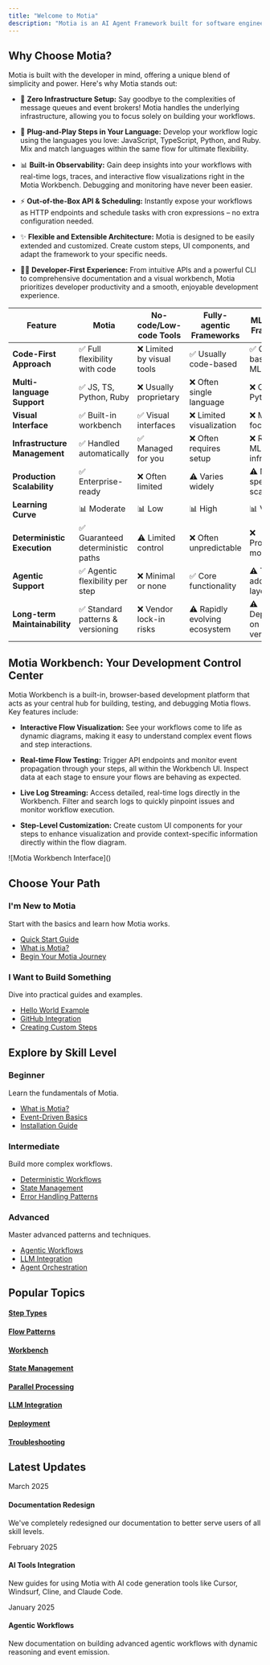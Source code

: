 ```yaml
---
title: "Welcome to Motia"
description: "Motia is an AI Agent Framework built for software engineers, enabling you to create, test, and deploy production-ready AI agents and automations with code-first flexibility"
---
```


## Why Choose Motia?

Motia is built with the developer in mind, offering a unique blend of simplicity and power. Here's why Motia stands out:

- 🚀 **Zero Infrastructure Setup:** Say goodbye to the complexities of message queues and event brokers! Motia handles the underlying infrastructure, allowing you to focus solely on building your workflows.

- 🔌 **Plug-and-Play Steps in Your Language:**  Develop your workflow logic using the languages you love: JavaScript, TypeScript, Python, and Ruby. Mix and match languages within the same flow for ultimate flexibility.

- 📊 **Built-in Observability:** Gain deep insights into your workflows with real-time logs, traces, and interactive flow visualizations right in the Motia Workbench. Debugging and monitoring have never been easier.

- ⚡ **Out-of-the-Box API & Scheduling:**  Instantly expose your workflows as HTTP endpoints and schedule tasks with cron expressions – no extra configuration needed.

- ✨ **Flexible and Extensible Architecture:**  Motia is designed to be easily extended and customized. Create custom steps, UI components, and adapt the framework to your specific needs.

- 🧑‍💻 **Developer-First Experience:**  From intuitive APIs and a powerful CLI to comprehensive documentation and a visual workbench, Motia prioritizes developer productivity and a smooth, enjoyable development experience.

| Feature | Motia | No-code/Low-code Tools | Fully-agentic Frameworks | ML-focused Frameworks | Custom Code |
|---------|-------|------------------------|--------------------------|----------------------|-------------|
| **Code-First Approach** | ✅ Full flexibility with code | ❌ Limited by visual tools | ✅ Usually code-based | ✅ Code-based but ML-focused | ✅ Complete control |
| **Multi-language Support** | ✅ JS, TS, Python, Ruby | ❌ Usually proprietary | ❌ Often single language | ❌ Often Python-only | ✅ Your choice |
| **Visual Interface** | ✅ Built-in workbench | ✅ Visual interfaces | ❌ Limited visualization | ❌ ML-focused tools | ❌ Requires separate tools |
| **Infrastructure Management** | ✅ Handled automatically | ✅ Managed for you | ❌ Often requires setup | ❌ Requires ML infrastructure | ❌ Build your own |
| **Production Scalability** | ✅ Enterprise-ready | ❌ Often limited | ⚠️ Varies widely | ⚠️ ML-specific scaling | ✅ Custom scaling |
| **Learning Curve** | 📊 Moderate | 📊 Low | 📊 High | 📊 Very high | 📊 Very high |
| **Deterministic Execution** | ✅ Guaranteed deterministic paths | ⚠️ Limited control | ❌ Often unpredictable | ❌ Probabilistic models | ✅ As designed |
| **Agentic Support** | ✅ Agentic flexibility per step | ❌ Minimal or none | ✅ Core functionality | ⚠️ Through additional layers | ⚠️ Custom implementation |
| **Long-term Maintainability** | ✅ Standard patterns & versioning | ❌ Vendor lock-in risks | ⚠️ Rapidly evolving ecosystem | ⚠️ Dependent on model versions | ✅ Complete control but higher burden |

## Motia Workbench: Your Development Control Center

Motia Workbench is a built-in, browser-based development platform that acts as your central hub for building, testing, and debugging Motia flows. Key features include:

- **Interactive Flow Visualization:**  See your workflows come to life as dynamic diagrams, making it easy to understand complex event flows and step interactions.

- **Real-time Flow Testing:**  Trigger API endpoints and monitor event propagation through your steps, all within the Workbench UI. Inspect data at each stage to ensure your flows are behaving as expected.

- **Live Log Streaming:**  Access detailed, real-time logs directly in the Workbench. Filter and search logs to quickly pinpoint issues and monitor workflow execution.

- **Step-Level Customization:**  Create custom UI components for your steps to enhance visualization and provide context-specific information directly within the flow diagram.

<div className="my-8">
  ![Motia Workbench Interface]()
</div>

## Choose Your Path

<div className="grid grid-cols-1 md:grid-cols-2 gap-4">
  <div className="p-6 border rounded-lg hover:shadow-md transition-shadow">
    <h3 className="text-xl font-bold">I'm New to Motia</h3>
    <p className="mt-2">Start with the basics and learn how Motia works.</p>
    <ul className="mt-4 space-y-2">
      <li><a href="/docs/quickstart">Quick Start Guide</a></li>
      <li><a href="/docs/concepts/getting-started/what-is-motia">What is Motia?</a></li>
      <li><a href="/docs/journeys/start-your-motia-journey">Begin Your Motia Journey</a></li>
    </ul>
  </div>
  <div className="p-6 border rounded-lg hover:shadow-md transition-shadow">
    <h3 className="text-xl font-bold">I Want to Build Something</h3>
    <p className="mt-2">Dive into practical guides and examples.</p>
    <ul className="mt-4 space-y-2">
      <li><a href="/docs/guides/patterns/hello-world">Hello World Example</a></li>
      <li><a href="/docs/real-world-tutorials/github-integration">GitHub Integration</a></li>
      <li><a href="/docs/guides/step-creation">Creating Custom Steps</a></li>
    </ul>
  </div>
</div>

## Explore by Skill Level

<div className="mt-8 grid grid-cols-1 md:grid-cols-3 gap-4">
  <div className="p-6 border rounded-lg hover:shadow-md transition-shadow">
    <h3 className="text-xl font-bold">Beginner</h3>
    <p className="mt-2">Learn the fundamentals of Motia.</p>
    <ul className="mt-4 space-y-2">
      <li><a href="/docs/concepts/getting-started/what-is-motia">What is Motia?</a></li>
      <li><a href="/docs/concepts/getting-started/event-driven-basics">Event-Driven Basics</a></li>
      <li><a href="/docs/guides/setup/installation">Installation Guide</a></li>
    </ul>
  </div>
  <div className="p-6 border rounded-lg hover:shadow-md transition-shadow">
    <h3 className="text-xl font-bold">Intermediate</h3>
    <p className="mt-2">Build more complex workflows.</p>
    <ul className="mt-4 space-y-2">
      <li><a href="/docs/concepts/deterministic-workflows">Deterministic Workflows</a></li>
      <li><a href="/docs/concepts/core-components/state-management">State Management</a></li>
      <li><a href="/docs/guides/patterns/error-handling">Error Handling Patterns</a></li>
    </ul>
  </div>
  <div className="p-6 border rounded-lg hover:shadow-md transition-shadow">
    <h3 className="text-xl font-bold">Advanced</h3>
    <p className="mt-2">Master advanced patterns and techniques.</p>
    <ul className="mt-4 space-y-2">
      <li><a href="/docs/concepts/agentic-workflows">Agentic Workflows</a></li>
      <li><a href="/docs/journeys/llm-integration">LLM Integration</a></li>
      <li><a href="/docs/concepts/advanced-patterns/agent-orchestration">Agent Orchestration</a></li>
    </ul>
  </div>
</div>

## Popular Topics

<div className="mt-8 grid grid-cols-2 md:grid-cols-4 gap-4">
  <a href="/docs/concepts/core-components/step-types" className="p-4 border rounded-lg text-center hover:shadow-md transition-shadow">
    <h4 className="font-bold">Step Types</h4>
  </a>
  <a href="/docs/concepts/core-components/flow-patterns" className="p-4 border rounded-lg text-center hover:shadow-md transition-shadow">
    <h4 className="font-bold">Flow Patterns</h4>
  </a>
  <a href="/docs/concepts/core-components/workbench" className="p-4 border rounded-lg text-center hover:shadow-md transition-shadow">
    <h4 className="font-bold">Workbench</h4>
  </a>
  <a href="/docs/concepts/core-components/state-management" className="p-4 border rounded-lg text-center hover:shadow-md transition-shadow">
    <h4 className="font-bold">State Management</h4>
  </a>
  <a href="/docs/guides/patterns/parallel-processing" className="p-4 border rounded-lg text-center hover:shadow-md transition-shadow">
    <h4 className="font-bold">Parallel Processing</h4>
  </a>
  <a href="/docs/journeys/llm-integration" className="p-4 border rounded-lg text-center hover:shadow-md transition-shadow">
    <h4 className="font-bold">LLM Integration</h4>
  </a>
  <a href="/docs/guides/deployment/environments" className="p-4 border rounded-lg text-center hover:shadow-md transition-shadow">
    <h4 className="font-bold">Deployment</h4>
  </a>
  <a href="/docs/troubleshooting" className="p-4 border rounded-lg text-center hover:shadow-md transition-shadow">
    <h4 className="font-bold">Troubleshooting</h4>
  </a>
</div>

## Latest Updates

<div className="mt-8 space-y-4">
  <div className="p-4 border rounded-lg">
    <span className="text-sm text-gray-500">March 2025</span>
    <h4 className="font-bold">Documentation Redesign</h4>
    <p>We've completely redesigned our documentation to better serve users of all skill levels.</p>
  </div>
  <div className="p-4 border rounded-lg">
    <span className="text-sm text-gray-500">February 2025</span>
    <h4 className="font-bold">AI Tools Integration</h4>
    <p>New guides for using Motia with AI code generation tools like Cursor, Windsurf, Cline, and Claude Code.</p>
  </div>
  <div className="p-4 border rounded-lg">
    <span className="text-sm text-gray-500">January 2025</span>
    <h4 className="font-bold">Agentic Workflows</h4>
    <p>New documentation on building advanced agentic workflows with dynamic reasoning and event emission.</p>
  </div>
</div>
